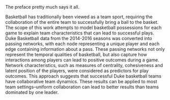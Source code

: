 The preface pretty much says it all.  \par

Basketball has traditionally been viewed as a team sport, requiring the collaboration of the entire team to successfully bring a ball to the basket. The scope of this work attempts to model basketball possessions for each game to explain team characteristics that can lead to successful plays. Duke Basketball data from the 2014-2016 seasons was converted into passing networks, with each node representing a unique player and each edge containing information about a pass. These passing networks not only represent the temporal qualities of basketball, but also capture how interactions among players can lead to positive outcomes during a game. Network characteristics, such as measures of centrality, cohesiveness and latent position of the players, were considered as predictors for play outcomes. This approach suggests that successful Duke basketball teams have collaborative team dynamics. These results can be applied to most team settings--uniform collaboration can lead to better results than teams dominated by one leader. 



